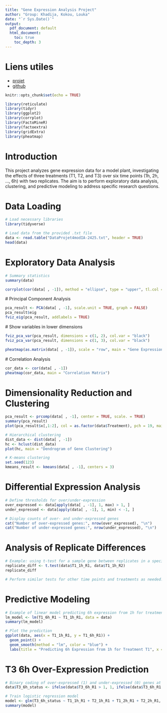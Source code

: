 ```yaml
---
title: "Gene Expression Analysis Project"
author: "Group: Khadija, Kokou, Louka"
date: "`r Sys.Date()`"
output: 
  pdf_document: default
  html_document:
    toc: true
    toc_depth: 3
---
```


# Liens utiles
- [projet](https://moodle.insa-toulouse.fr/course/view.php?id=1427#section-1)
- [github](https://github.com/latestdesign/projet_ems_ad)

```r
knitr::opts_chunk$set(echo = TRUE)

library(reticulate)
library(tidyr)
library(ggplot2)
library(corrplot)
library(FactoMineR)
library(factoextra)
library(gridExtra)
library(pheatmap)
```

# Introduction

This project analyzes gene expression data for a model plant, investigating the effects of three treatments (T1, T2, and T3) over six time points (1h, 2h, …, 6h) with two replicates. The aim is to perform exploratory data analysis, clustering, and predictive modeling to address specific research questions.

# Data Loading

```r
# Load necessary libraries
library(tidyverse)

# Load data from the provided .txt file
data <- read.table("DataProjet4modIA-2425.txt", header = TRUE)
head(data)
```

# Exploratory Data Analysis
```r
# Summary statistics
summary(data)
```

```r
corrplot(cor(data[ , -1]), method = "ellipse", type = "upper", tl.col = "black", tl.srt = 45)
```

# Principal Component Analysis
```r
pca_result <- PCA(data[ , -1], scale.unit = TRUE, graph = FALSE)
pca_result$eig
fviz_eig(pca_result, addlabels = TRUE)
```

# Show variables in lower dimensions
```r
fviz_pca_var(pca_result, dimensions = c(1, 2), col.var = "black")
fviz_pca_var(pca_result, dimensions = c(1, 3), col.var = "black")
```

```r
pheatmap(as.matrix(data[ , -1]), scale = "row", main = "Gene Expression Heatmap")
```

# Correlation Analysis
```r
cor_data <- cor(data[ , -1])
pheatmap(cor_data, main = "Correlation Matrix")
```

# Dimensionality Reduction and Clustering
```r
pca_result <- prcomp(data[ , -1], center = TRUE, scale. = TRUE)
summary(pca_result)
plot(pca_result$x[,1:2], col = as.factor(data$Treatment), pch = 19, main = "PCA Plot")
```



```r
# Hierarchical clustering
dist_data <- dist(data[ , -1])
hc <- hclust(dist_data)
plot(hc, main = "Dendrogram of Gene Clustering")

# K-means clustering
set.seed(123)
kmeans_result <- kmeans(data[ , -1], centers = 3)
```


# Differential Expression Analysis
```r
# Define thresholds for over/under-expression
over_expressed <- data[apply(data[ , -1], 1, max) > 1, ]
under_expressed <- data[apply(data[ , -1], 1, min) < -1, ]

# Display counts of over- and under-expressed genes
cat("Number of over-expressed genes:", nrow(over_expressed), "\n")
cat("Number of under-expressed genes:", nrow(under_expressed), "\n")
```

# Analysis of Replicate Differences
```r
# Example: using t-test for a sample gene between replicates in a specific condition
replicate_diff <- t.test(data$T1_1h_R1, data$T1_1h_R2)
replicate_diff

# Perform similar tests for other time points and treatments as needed.
```

# Predictive Modeling
```r
# Example of linear model predicting 6h expression from 1h for treatment T1
lm_model <- lm(T1_6h_R1 ~ T1_1h_R1, data = data)
summary(lm_model)

# Plot the prediction
ggplot(data, aes(x = T1_1h_R1, y = T1_6h_R1)) +
  geom_point() +
  geom_smooth(method = "lm", color = "blue") +
  labs(title = "Predicting 6h Expression from 1h for Treatment T1", x = "Expression at 1h", y = "Expression at 6h")
```

# T3 6h Over-Expression Prediction
```r
# Binary coding of over-expressed (1) and under-expressed (0) genes at T3 6h
data$T3_6h_status <- ifelse(data$T3_6h_R1 > 1, 1, ifelse(data$T3_6h_R1 < -1, 0, NA))

# Train logistic regression model
model <- glm(T3_6h_status ~ T1_1h_R1 + T2_1h_R1 + T1_2h_R1 + T2_2h_R1, data = data, family = "binomial")
summary(model)
```